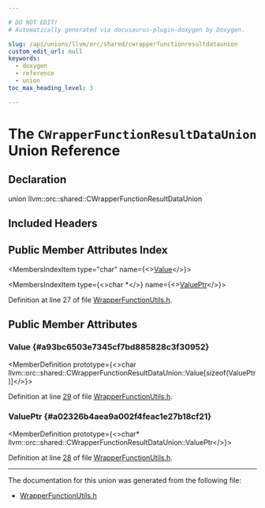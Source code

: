 ```yaml
---

# DO NOT EDIT!
# Automatically generated via docusaurus-plugin-doxygen by Doxygen.

slug: /api/unions/llvm/orc/shared/cwrapperfunctionresultdataunion
custom_edit_url: null
keywords:
  - doxygen
  - reference
  - union
toc_max_heading_level: 3

---
```





# The `CWrapperFunctionResultDataUnion` Union Reference

<DoxygenPage pluginConfig={pluginConfig}>



## Declaration

<CodeBlock>union llvm::orc::shared::CWrapperFunctionResultDataUnion</CodeBlock>

## Included Headers

<IncludesList>
<IncludesListItem
  filePath="llvm/ExecutionEngine/Orc/Shared/WrapperFunctionUtils.h"
  permalink="/docs/api/files/include/include/llvm/include/llvm/executionengine/include/llvm/executionengine/orc/include/llvm/executionengine/orc/shared/wrapperfunctionutils-h"
  isLocal="true" />
</IncludesList>

## Public Member Attributes Index

<MembersIndex>

<MembersIndexItem
  type="char"
  name={<><a href="#a93bc6503e7345cf7bd885828c3f30952">Value</a></>}>
</MembersIndexItem>

<MembersIndexItem
  type={<>char &#42;</>}
  name={<><a href="#a02326b4aea9a002f4feac1e27b18cf21">ValuePtr</a></>}>
</MembersIndexItem>

</MembersIndex>


Definition at line 27 of file <a href="/docs/api/files/include/include/llvm/include/llvm/executionengine/include/llvm/executionengine/orc/include/llvm/executionengine/orc/shared/wrapperfunctionutils-h">WrapperFunctionUtils.h</a>.

<SectionDefinition>

## Public Member Attributes

### Value {#a93bc6503e7345cf7bd885828c3f30952}

<MemberDefinition
  prototype={<>char llvm::orc::shared::CWrapperFunctionResultDataUnion::Value&#91;sizeof(ValuePtr)&#93;</>}>

Definition at line <a href="/docs/api/files/include/include/llvm/include/llvm/executionengine/include/llvm/executionengine/orc/include/llvm/executionengine/orc/shared/wrapperfunctionutils-h/#l00029">29</a> of file <a href="/docs/api/files/include/include/llvm/include/llvm/executionengine/include/llvm/executionengine/orc/include/llvm/executionengine/orc/shared/wrapperfunctionutils-h">WrapperFunctionUtils.h</a>.
</MemberDefinition>

### ValuePtr {#a02326b4aea9a002f4feac1e27b18cf21}

<MemberDefinition
  prototype={<>char&#42; llvm::orc::shared::CWrapperFunctionResultDataUnion::ValuePtr</>}>

Definition at line <a href="/docs/api/files/include/include/llvm/include/llvm/executionengine/include/llvm/executionengine/orc/include/llvm/executionengine/orc/shared/wrapperfunctionutils-h/#l00028">28</a> of file <a href="/docs/api/files/include/include/llvm/include/llvm/executionengine/include/llvm/executionengine/orc/include/llvm/executionengine/orc/shared/wrapperfunctionutils-h">WrapperFunctionUtils.h</a>.
</MemberDefinition>

</SectionDefinition>

<hr/>

The documentation for this union was generated from the following file:

<ul>
<li><a href="/docs/api/files/include/include/llvm/include/llvm/executionengine/include/llvm/executionengine/orc/include/llvm/executionengine/orc/shared/wrapperfunctionutils-h">WrapperFunctionUtils.h</a></li>
</ul>

</DoxygenPage>
